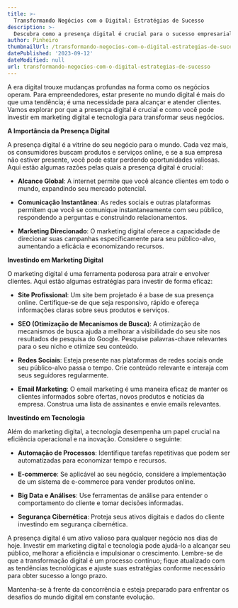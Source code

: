 ```yaml
---
title: >-
  Transformando Negócios com o Digital: Estratégias de Sucesso
description: >-
  Descubra como a presença digital é crucial para o sucesso empresarial e explore estratégias para investir em marketing digital e tecnologia em seus negócios.
author: Pinheiro
thumbnailUrl: /transformando-negocios-com-o-digital-estrategias-de-sucesso.jpg
datePublished: '2023-09-12'
dateModified: null
url: transformando-negocios-com-o-digital-estrategias-de-sucesso
---
```


A era digital trouxe mudanças profundas na forma como os negócios operam. Para empreendedores, estar presente no mundo digital é mais do que uma tendência; é uma necessidade para alcançar e atender clientes. Vamos explorar por que a presença digital é crucial e como você pode investir em marketing digital e tecnologia para transformar seus negócios.

**A Importância da Presença Digital**

A presença digital é a vitrine do seu negócio para o mundo. Cada vez mais, os consumidores buscam produtos e serviços online, e se a sua empresa não estiver presente, você pode estar perdendo oportunidades valiosas. Aqui estão algumas razões pelas quais a presença digital é crucial:

- **Alcance Global**: A internet permite que você alcance clientes em todo o mundo, expandindo seu mercado potencial.

- **Comunicação Instantânea**: As redes sociais e outras plataformas permitem que você se comunique instantaneamente com seu público, respondendo a perguntas e construindo relacionamentos.

- **Marketing Direcionado**: O marketing digital oferece a capacidade de direcionar suas campanhas especificamente para seu público-alvo, aumentando a eficácia e economizando recursos.

**Investindo em Marketing Digital**

O marketing digital é uma ferramenta poderosa para atrair e envolver clientes. Aqui estão algumas estratégias para investir de forma eficaz:

- **Site Profissional**: Um site bem projetado é a base de sua presença online. Certifique-se de que seja responsivo, rápido e ofereça informações claras sobre seus produtos e serviços.

- **SEO (Otimização de Mecanismos de Busca)**: A otimização de mecanismos de busca ajuda a melhorar a visibilidade do seu site nos resultados de pesquisa do Google. Pesquise palavras-chave relevantes para o seu nicho e otimize seu conteúdo.

- **Redes Sociais**: Esteja presente nas plataformas de redes sociais onde seu público-alvo passa o tempo. Crie conteúdo relevante e interaja com seus seguidores regularmente.

- **Email Marketing**: O email marketing é uma maneira eficaz de manter os clientes informados sobre ofertas, novos produtos e notícias da empresa. Construa uma lista de assinantes e envie emails relevantes.

**Investindo em Tecnologia**

Além do marketing digital, a tecnologia desempenha um papel crucial na eficiência operacional e na inovação. Considere o seguinte:

- **Automação de Processos**: Identifique tarefas repetitivas que podem ser automatizadas para economizar tempo e recursos.

- **E-commerce**: Se aplicável ao seu negócio, considere a implementação de um sistema de e-commerce para vender produtos online.

- **Big Data e Análises**: Use ferramentas de análise para entender o comportamento do cliente e tomar decisões informadas.

- **Segurança Cibernética**: Proteja seus ativos digitais e dados do cliente investindo em segurança cibernética.

A presença digital é um ativo valioso para qualquer negócio nos dias de hoje. Investir em marketing digital e tecnologia pode ajudá-lo a alcançar seu público, melhorar a eficiência e impulsionar o crescimento. Lembre-se de que a transformação digital é um processo contínuo; fique atualizado com as tendências tecnológicas e ajuste suas estratégias conforme necessário para obter sucesso a longo prazo.

Mantenha-se à frente da concorrência e esteja preparado para enfrentar os desafios do mundo digital em constante evolução.
